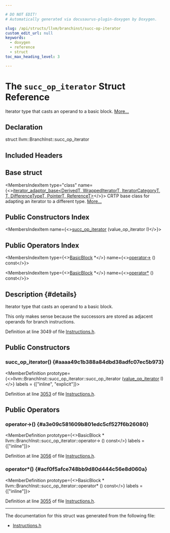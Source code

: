 ```yaml
---

# DO NOT EDIT!
# Automatically generated via docusaurus-plugin-doxygen by Doxygen.

slug: /api/structs/llvm/branchinst/succ-op-iterator
custom_edit_url: null
keywords:
  - doxygen
  - reference
  - struct
toc_max_heading_level: 3

---
```





# The `succ_op_iterator` Struct Reference

<DoxygenPage pluginConfig={pluginConfig}>

Iterator type that casts an operand to a basic block. <a href="#details">More...</a>

## Declaration

<CodeBlock>struct llvm::BranchInst::succ_op_iterator</CodeBlock>

## Included Headers

<IncludesList>
<IncludesListItem
  filePath="llvm/IR/Instructions.h"
  permalink="/docs/api/files/include/include/llvm/include/llvm/ir/instructions-h"
  isLocal="true" />
</IncludesList>

## Base struct

<MembersIndex>

<MembersIndexItem
  type="class"
  name={<><a href="/docs/api/classes/llvm/iterator-adaptor-base">iterator&#95;adaptor&#95;base&lt;DerivedT, WrappedIteratorT, IteratorCategoryT, T, DifferenceTypeT, PointerT, ReferenceT&gt;</a></>}>
CRTP base class for adapting an iterator to a different type. <a href="/docs/api/classes/llvm/iterator-adaptor-base/#details">More...</a>
</MembersIndexItem>

</MembersIndex>

## Public Constructors Index

<MembersIndex>

<MembersIndexItem
  name={<><a href="#aaaa49c1b388a84dbd38adfc07ec5b973">succ&#95;op&#95;iterator</a> (value&#95;op&#95;iterator I)</>}>
</MembersIndexItem>

</MembersIndex>

## Public Operators Index

<MembersIndex>

<MembersIndexItem
  type={<><a href="/docs/api/classes/llvm/basicblock">BasicBlock</a> &#42;</>}
  name={<><a href="#a3e09c581609b801edc5cf527f6b26080">operator-&gt;</a> () const</>}>
</MembersIndexItem>

<MembersIndexItem
  type={<><a href="/docs/api/classes/llvm/basicblock">BasicBlock</a> &#42;</>}
  name={<><a href="#acf0f5afce748bb9d80d444c56e8d060a">operator&#42;</a> () const</>}>
</MembersIndexItem>

</MembersIndex>

## Description {#details}

Iterator type that casts an operand to a basic block.

This only makes sense because the successors are stored as adjacent operands for branch instructions.

Definition at line 3049 of file <a href="/docs/api/files/include/include/llvm/include/llvm/ir/instructions-h">Instructions.h</a>.

<SectionDefinition>

## Public Constructors

### succ&#95;op&#95;iterator() {#aaaa49c1b388a84dbd38adfc07ec5b973}

<MemberDefinition
  prototype={<>llvm::BranchInst::succ&#95;op&#95;iterator::succ&#95;op&#95;iterator (<a href="/docs/api/structs/llvm/user/value-op-iterator">value&#95;op&#95;iterator</a> I)</>}
  labels = {["inline", "explicit"]}>

Definition at line <a href="/docs/api/files/include/include/llvm/include/llvm/ir/instructions-h/#l03053">3053</a> of file <a href="/docs/api/files/include/include/llvm/include/llvm/ir/instructions-h">Instructions.h</a>.
</MemberDefinition>

</SectionDefinition>

<SectionDefinition>

## Public Operators

### operator-&gt;() {#a3e09c581609b801edc5cf527f6b26080}

<MemberDefinition
  prototype={<>BasicBlock &#42; llvm::BranchInst::succ&#95;op&#95;iterator::operator-&gt; () const</>}
  labels = {["inline"]}>

Definition at line <a href="/docs/api/files/include/include/llvm/include/llvm/ir/instructions-h/#l03056">3056</a> of file <a href="/docs/api/files/include/include/llvm/include/llvm/ir/instructions-h">Instructions.h</a>.
</MemberDefinition>

### operator&#42;() {#acf0f5afce748bb9d80d444c56e8d060a}

<MemberDefinition
  prototype={<>BasicBlock &#42; llvm::BranchInst::succ&#95;op&#95;iterator::operator&#42; () const</>}
  labels = {["inline"]}>

Definition at line <a href="/docs/api/files/include/include/llvm/include/llvm/ir/instructions-h/#l03055">3055</a> of file <a href="/docs/api/files/include/include/llvm/include/llvm/ir/instructions-h">Instructions.h</a>.
</MemberDefinition>

</SectionDefinition>

<hr/>

The documentation for this struct was generated from the following file:

<ul>
<li><a href="/docs/api/files/include/include/llvm/include/llvm/ir/instructions-h">Instructions.h</a></li>
</ul>

</DoxygenPage>
